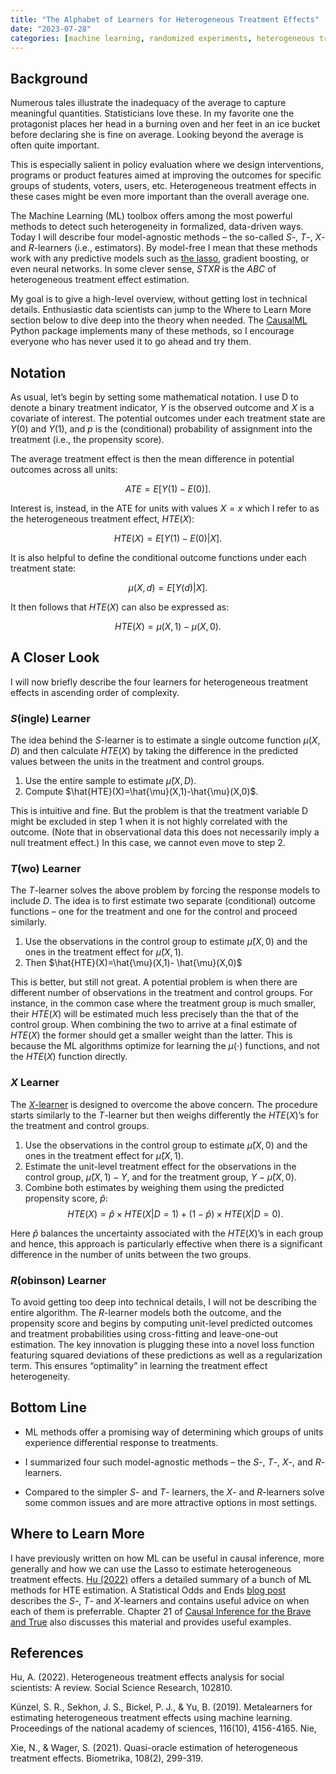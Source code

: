 ```yaml
---
title: "The Alphabet of Learners for Heterogeneous Treatment Effects"
date: "2023-07-28"
categories: [machine learning, randomized experiments, heterogeneous treatment effects]
---
```


## Background

Numerous tales illustrate the inadequacy of the average to capture meaningful quantities. Statisticians love these. In my favorite one the protagonist places her head in a burning oven and her feet in an ice bucket before declaring she is fine on average. Looking beyond the average is often quite important.

This is especially salient in policy evaluation where we design interventions, programs or product features aimed at improving the outcomes for specific groups of students, voters, users, etc. Heterogeneous treatment effects in these cases might be even more important than the overall average one.

The Machine Learning (ML) toolbox offers among the most powerful methods to detect such heterogeneity in formalized, data-driven ways. Today I will describe four model-agnostic methods – the so-called $S$-, $T$-, $X$- and $R$-learners (i.e., estimators). By model-free I mean that these methods work with any predictive models such as [the lasso](https://yasenov.com/2023/06/using-lasso-to-estimate-heterogeneous-treatment-effects/), gradient boosting, or even neural networks. In some clever sense, $STXR$ is the $ABC$ of heterogeneous treatment effect estimation.

My goal is to give a high-level overview, without getting lost in technical details. Enthusiastic data scientists can jump to the Where to Learn More section below to dive deep into the theory when needed. The [CausalML](https://causalml.readthedocs.io/en/latest/index.html) Python package implements many of these methods, so I encourage everyone who has never used it to go ahead and try them.

## Notation

As usual, let’s begin by setting some mathematical notation. I use D to denote a binary treatment indicator, $Y$ is the observed outcome and $X$ is a covariate of interest. The potential outcomes under each treatment state are $Y(0)$ and $Y(1)$, and $p$ is the (conditional) probability of assignment into the treatment (i.e., the propensity score).

The average treatment effect is then the mean difference in potential outcomes across all units:

  $$ATE = E[Y(1)-E(0)].$$

Interest is, instead, in the ATE for units with values $X=x$ which I refer to as the heterogeneous treatment effect, $HTE(X)$:

  $$HTE(X) = E[Y(1)-E(0)|X].$$

It is also helpful to define the conditional outcome functions under each treatment state:

  $$\mu(X,d) = E[Y(d)|X].$$

It then follows that $HTE(X)$ can also be expressed as:

  $$HTE(X) = \mu(X,1) - \mu(X,0).$$

## A Closer Look

I will now briefly describe the four learners for heterogeneous treatment effects in ascending order of complexity.

### $S$(ingle) Learner

The idea behind the $S$-learner is to estimate a single outcome function $\mu(X,D)$ and then calculate $HTE(X)$ by taking the difference in the predicted values between the units in the treatment and control groups.

::: {.callout-note title="Algorithm:"}
1. Use the entire sample to estimate $\hat{\mu}(X,D)$.
2. Compute $\hat{HTE}(X)=\hat{\mu}(X,1)-\hat{\mu}(X,0)$.
:::


This is intuitive and fine. But the problem is that the treatment variable D might be excluded in step 1 when it is not highly correlated with the outcome. (Note that in observational data this does not necessarily imply a null treatment effect.) In this case, we cannot even move to step 2.

### $T$(wo) Learner

The $T$-learner solves the above problem by forcing the response models to include $D$. The idea is to first estimate two separate (conditional) outcome functions – one for the treatment and one for the control and proceed similarly.

::: {.callout-note title="Algorithm:"}
1. Use the observations in the control group to estimate $\hat{\mu}(X,0)$ and the ones in the treatment effect for $\hat{\mu}(X,1)$.
2. Then $\hat{HTE}(X)=\hat{\mu}(X,1)- \hat{\mu}(X,0)$
:::

This is better, but still not great. A potential problem is when there are different number of observations in the treatment and control groups. For instance, in the common case where the treatment group is much smaller, their $HTE(X)$ will be estimated much less precisely than the that of the control group. When combining the two to arrive at a final estimate of $HTE(X)$ the former should get a smaller weight than the latter. This is because the ML algorithms optimize for learning the $\mu(\cdot)$ functions, and not the $HTE(X)$ function directly.

### $X$ Learner

The [$X$-learner](https://www.pnas.org/doi/abs/10.1073/pnas.1804597116) is designed to overcome the above concern. The procedure starts similarly to the $T$-learner but then weighs differently the $HTE(X)$’s for the treatment and control groups.

::: {.callout-note title="Algorithm:"}
1. Use the observations in the control group to estimate $\hat{\mu}(X,0)$ and the ones in the treatment effect for $\hat{\mu}(X,1)$.
2. Estimate the unit-level treatment effect for the observations in the control group, $\hat{\mu}(X,1)-Y$, and for the treatment group, $Y-\hat{\mu}(X,0)$.
3. Combine both estimates by weighing them using the predicted propensity score, $\hat{p}$:
  $$HTE(X)=\hat{p} \times HTE(X|D=1) + (1-\hat{p})\times HTE(X|D=0).$$
:::

Here $\hat{p}$ balances the uncertainty associated with the $HTE(X)$‘s in each group and hence, this approach is particularly effective when there is a significant difference in the number of units between the two groups.

### $R$(obinson) Learner

To avoid getting too deep into technical details, I will not be describing the entire algorithm. The $R$-learner models both the outcome, and the propensity score and begins by computing unit-level predicted outcomes and treatment probabilities using cross-fitting and leave-one-out estimation. The key innovation is plugging these into a novel loss function featuring squared deviations of these predictions as well as a regularization term. This ensures “optimality” in learning the treatment effect heterogeneity.

## Bottom Line

- ML methods offer a promising way of determining which groups of units experience differential response to treatments.

- I summarized four such model-agnostic methods – the $S$-, $T$-, $X$-, and $R$-learners.

- Compared to the simpler $S$- and $T$- learners, the $X$- and $R$-learners solve some common issues and are more attractive options in most settings.

## Where to Learn More

I have previously written on how ML can be useful in causal inference, more generally and how we can use the Lasso to estimate heterogeneous treatment effects. [Hu (2022)](https://www.sciencedirect.com/science/article/pii/S0049089X22001211) offers a detailed summary of a bunch of ML methods for HTE estimation. A Statistical Odds and Ends [blog post](https://statisticaloddsandends.wordpress.com/2022/05/20/t-learners-s-learners-and-x-learners/) describes the $S$-, $T$- and $X$-learners and contains useful advice on when each of them is preferrable. Chapter 21 of [Causal Inference for the Brave and True](https://matheusfacure.github.io/python-causality-handbook/21-Meta-Learners.html) also discusses this material and provides useful examples.

## References

Hu, A. (2022). Heterogeneous treatment effects analysis for social scientists: A review. Social Science Research, 102810.

Künzel, S. R., Sekhon, J. S., Bickel, P. J., & Yu, B. (2019). Metalearners for estimating heterogeneous treatment effects using machine learning. Proceedings of the national academy of sciences, 116(10), 4156-4165. Nie,

Xie, N., & Wager, S. (2021). Quasi-oracle estimation of heterogeneous treatment effects. Biometrika, 108(2), 299-319.